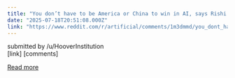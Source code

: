 ```yaml
---
title: "You don’t have to be America or China to win in AI, says Rishi Sunak"
date: "2025-07-18T20:51:08.000Z"
link: "https://www.reddit.com/r/artificial/comments/1m3dmmd/you_dont_have_to_be_america_or_china_to_win_in_ai/"
---
```


submitted by    /u/HooverInstitution  
 [link]   [comments]

[Read more](https://www.reddit.com/r/artificial/comments/1m3dmmd/you_dont_have_to_be_america_or_china_to_win_in_ai/)
